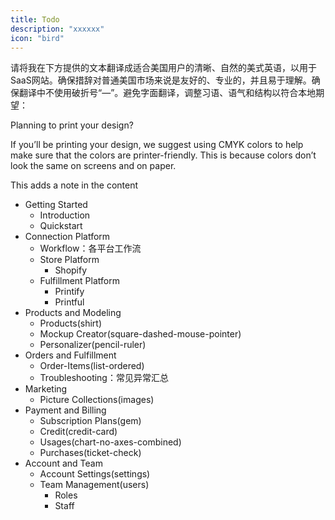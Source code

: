 ```yaml
---
title: Todo
description: "xxxxxx"
icon: "bird"
---
```


请将我在下方提供的文本翻译成适合美国用户的清晰、自然的美式英语，以用于SaaS网站。确保措辞对普通美国市场来说是友好的、专业的，并且易于理解。确保翻译中不使用破折号“—”。避免字面翻译，调整习语、语气和结构以符合本地期望：

Planning to print your design?

If you’ll be printing your design, we suggest using CMYK colors to help make sure that the colors are printer-friendly. This is because colors don’t look the same on screens and on paper.

<Note>This adds a note in the content</Note>
* Getting Started
    * Introduction
    * Quickstart
* Connection Platform
    * Workflow：各平台工作流
    * Store Platform
        * Shopify
    * Fulfillment Platform
        * Printify
        * Printful
* Products and Modeling
    * Products(shirt)
    * Mockup Creator(square-dashed-mouse-pointer)
    * Personalizer(pencil-ruler)
* Orders and Fulfillment
    * Order-Items(list-ordered)
    * Troubleshooting：常见异常汇总
* Marketing
    * Picture Collections(images)
* Payment and Billing
    * Subscription Plans(gem)
    * Credit(credit-card)
    * Usages(chart-no-axes-combined)
    * Purchases(ticket-check)
* Account and Team
    * Account Settings(settings)
    * Team Management(users)
        * Roles
        * Staff
